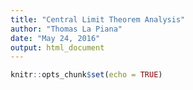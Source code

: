 ```yaml
---
title: "Central Limit Theorem Analysis"
author: "Thomas La Piana"
date: "May 24, 2016"
output: html_document
---
```


```r
knitr::opts_chunk$set(echo = TRUE)
```

